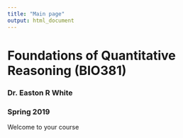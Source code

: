 ```yaml
---
title: "Main page"
output: html_document
---
```



# **Foundations of Quantitative Reasoning (BIO381)**

### Dr. Easton R White {style="padding-top: 0px;"}
### Spring 2019 {style="padding-top: 0px;"}

Welcome to your course
